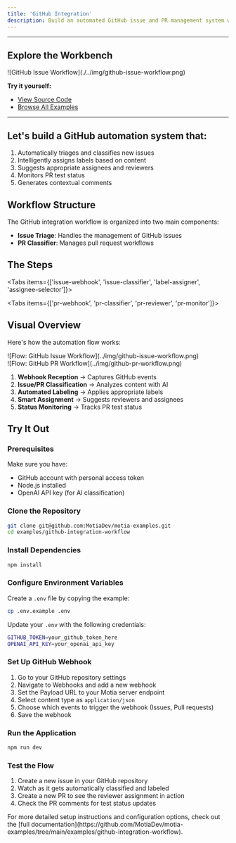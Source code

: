 ```yaml
---
title: 'GitHub Integration'
description: Build an automated GitHub issue and PR management system with AI-powered classification and routing
---
```


---

## Explore the Workbench

<div className="my-8">![GitHub Issue Workflow](./../img/github-issue-workflow.png)</div>

**Try it yourself:**
- [View Source Code](https://github.com/MotiaDev/motia-examples/tree/main/examples/github-integration-workflow)
- [Browse All Examples](https://github.com/MotiaDev/motia-examples)

---

## Let's build a GitHub automation system that:

1. Automatically triages and classifies new issues
2. Intelligently assigns labels based on content
3. Suggests appropriate assignees and reviewers
4. Monitors PR test status
5. Generates contextual comments

## Workflow Structure

The GitHub integration workflow is organized into two main components:

- **Issue Triage**: Handles the management of GitHub issues
- **PR Classifier**: Manages pull request workflows

## The Steps

<Folder name="steps" defaultOpen>
  <Folder name="issue-triage" defaultOpen>
    <File name="github-webhook.step.ts" />
    <File name="issue-classifier.step.ts" />
    <File name="label-assigner.step.ts" />
    <File name="assignee-selector.step.ts" />
    <File name="handle-new-issue.step.ts" />
    <File name="handle-issue-update.step.ts" />
    <File name="handle-issue-closure.step.ts" />
  </Folder>
  <Folder name="pr-classifier" defaultOpen>
    <File name="pr-webhook.step.ts" />
    <File name="pr-classifier.step.ts" />
    <File name="pr-label-assigner.step.ts" />
    <File name="pr-reviewer-assigner.step.ts" />
    <File name="pr-test-monitor.step.ts" />
  </Folder>
</Folder>

<Tabs items={['issue-webhook', 'issue-classifier', 'label-assigner', 'assignee-selector']}>
  <GitHubWorkflowTab tab="issue-webhook" value="github-webhook" folder="issue-triage" />
  <GitHubWorkflowTab tab="issue-classifier" value="issue-classifier" folder="issue-triage" />
  <GitHubWorkflowTab tab="label-assigner" value="label-assigner" folder="issue-triage" />
  <GitHubWorkflowTab tab="assignee-selector" value="assignee-selector" folder="issue-triage" />
</Tabs>

<Tabs items={['pr-webhook', 'pr-classifier', 'pr-reviewer', 'pr-monitor']}>
  <GitHubWorkflowTab tab="pr-webhook" value="pr-webhook" folder="pr-classifier" />
  <GitHubWorkflowTab tab="pr-classifier" value="pr-classifier" folder="pr-classifier" />
  <GitHubWorkflowTab tab="pr-reviewer" value="pr-reviewer-assigner" folder="pr-classifier" />
  <GitHubWorkflowTab tab="pr-monitor" value="pr-test-monitor" folder="pr-classifier" />
</Tabs>

## Visual Overview

Here's how the automation flow works:

<div className="my-8">![Flow: GitHub Issue Workflow](../img/github-issue-workflow.png)</div>
<div className="my-8">![Flow: GitHub PR Workflow](../img/github-pr-workflow.png)</div>

1. **Webhook Reception** → Captures GitHub events
2. **Issue/PR Classification** → Analyzes content with AI
3. **Automated Labeling** → Applies appropriate labels
4. **Smart Assignment** → Suggests reviewers and assignees
5. **Status Monitoring** → Tracks PR test status

## Try It Out

<Steps>

### Prerequisites

Make sure you have:

- GitHub account with personal access token
- Node.js installed
- OpenAI API key (for AI classification)

### Clone the Repository

```bash
git clone git@github.com:MotiaDev/motia-examples.git
cd examples/github-integration-workflow
```

### Install Dependencies

```bash
npm install
```

### Configure Environment Variables

Create a `.env` file by copying the example:

```bash
cp .env.example .env
```

Update your `.env` with the following credentials:

```bash
GITHUB_TOKEN=your_github_token_here
OPENAI_API_KEY=your_openai_api_key
```

### Set Up GitHub Webhook

1. Go to your GitHub repository settings
2. Navigate to Webhooks and add a new webhook
3. Set the Payload URL to your Motia server endpoint
4. Select content type as `application/json`
5. Choose which events to trigger the webhook (Issues, Pull requests)
6. Save the webhook

### Run the Application

```bash
npm run dev
```

### Test the Flow

1. Create a new issue in your GitHub repository
2. Watch as it gets automatically classified and labeled
3. Create a new PR to see the reviewer assignment in action
4. Check the PR comments for test status updates

</Steps>

<Callout type="info">
  For more detailed setup instructions and configuration options, check out the [full
  documentation](https://github.com/MotiaDev/motia-examples/tree/main/examples/github-integration-workflow).
</Callout> 